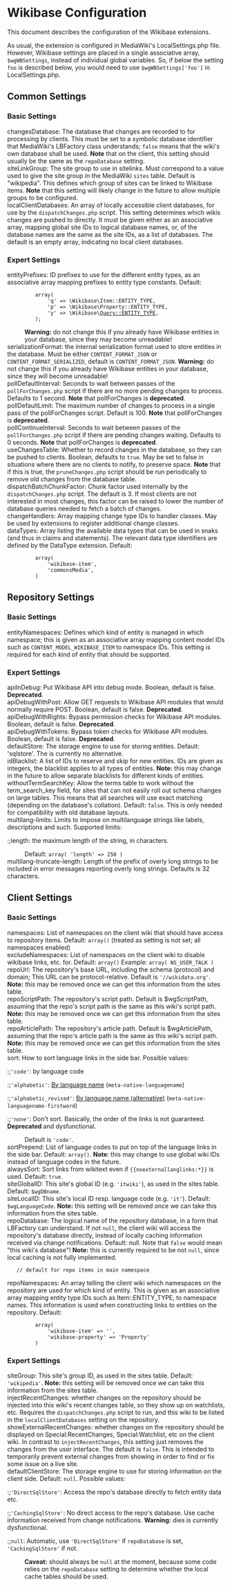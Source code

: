 = Wikibase Configuration =

This document describes the configuration of the Wikibase extensions.

As usual, the extension is configured in MediaWiki's LocalSettings.php file. However, Wikibase settings are placed in a single associative array, <code>$wgWBSettings</code>, instead of individual global variables. So, if below the setting <code>foo</code> is described below, you would need to use <code>$wgWBSettings['foo']</code> in LocalSettings.php.


== Common Settings ==
=== Basic Settings ===

;changesDatabase: The database that changes are recorded to for processing by clients. This must be set to a symbolic database identifier that MediaWiki's LBFactory class understands; <code>false</code> means that the wiki's own database shall be used. '''Note''' that on the client, this setting should usually be the same as the <code>repoDatabase</code> setting.
;siteLinkGroup: The site group to use in sitelinks. Must correspond to a value used to give the site group in the MediaWiki <code>sites</code> table. Default is "wikipedia". This defines which group of sites can be linked to Wikibase items. '''Note''' that this setting will likely change in the future to allow multiple groups to be configured.
;localClientDatabases: An array of locally accessible client databases, for use by the <code>dispatchChanges.php</code> script. This setting determines which wikis changes are pushed to directly. It must be given either as an associative array, mapping global site IDs to logical database names, or, of the database names are the same as the site IDs, as a list of databases. The default is an empty array, indicating no local client databases.

=== Expert Settings ===

;entityPrefixes: ID prefixes to use for the different entity types, as an associative array mapping prefixes to entity type constants. Default:
<poem>
          array(
              'q' => \Wikibase\Item::ENTITY_TYPE,
              'p' => \Wikibase\Property::ENTITY_TYPE,
              'y' => \Wikibase\Query::ENTITY_TYPE,
          );
</poem>
:'''Warning:''' do not change this if you already have Wikibase entities in your database, since they may become unreadable!
;serializationFormat: the internal serialization format used to store entities in the database. Must be either <code>CONTENT_FORMAT_JSON</code> or <code>CONTENT_FORMAT_SERIALIZED</code>, default is <code>CONTENT_FORMAT_JSON</code>. '''Warning:''' do not change this if you already have Wikibase entities in your database, since they will become unreadable!
;pollDefaultInterval: Seconds to wait between passes of the <code>pollForChanges.php</code> script if there are no more pending changes to process. Defaults to 1 second. '''Note''' that pollForChanges is '''deprecated'''.
;pollDefaultLimit: The maximum number of changes to process in a single pass of the pollForChanges script. Default is 100. '''Note''' that pollForChanges is '''deprecated'''.
;pollContinueInterval: Seconds to wait between passes of the <code>pollForChanges.php</code> script if there are pending changes waiting. Defaults to 0 seconds. '''Note''' that pollForChanges is '''deprecated'''.
;useChangesTable: Whether to record changes in the database, so they can be pushed to clients. Boolean, defaults to <code>true</code>. May be set to false in situations where there are no clients to notify, to preserve space. '''Note''' that if this is true, the <code>pruneChanges.php</code> script should be run periodically to remove old changes from the database table.
;dispatchBatchChunkFactor: Chunk factor used internally by the <code>dispatchChanges.php</code> script. The default is 3. If most clients are not interested in most changes, this factor can be raised to lower the number of database queries needed to fetch a batch of changes.
;changeHandlers: Array mapping change type IDs to handler classes. May be used by extensions to register additional change classes.
;dataTypes: Array listing the available data types that can be used in snaks (and thus in claims and statements). The relevant data type identifiers are defined by the DataType extension. Default:
<poem>
          array(
              'wikibase-item',
              'commonsMedia',
          )
</poem>


== Repository Settings ==

=== Basic Settings ===

;entityNamespaces: Defines which kind of entity is managed in which namespace; this is given as an associative array mapping content model IDs such as <code>CONTENT_MODEL_WIKIBASE_ITEM</code> to namespace IDs. This setting is required for each kind of entity that should be supported.

=== Expert Settings ===
;apiInDebug: Put Wikibase API into debug mode. Boolean, default is false. '''Deprecated'''.
;apiDebugWithPost: Allow GET requests to Wikibase API modules that would normally require POST. Boolean, default is false. '''Deprecated'''.
;apiDebugWithRights: Bypass permission checks for Wikibase API modules. Boolean, default is false. '''Deprecated'''.
;apiDebugWithTokens: Bypass token checks for Wikibase API modules. Boolean, default is false. '''Deprecated'''.
;defaultStore: The storage engine to use for storing entities. Default: 'sqlstore'. The is currently no alternative.
;idBlacklist: A list of IDs to reserve and skip for new entities. IDs are given as integers, the blacklist applies to all types of entities. '''Note:''' this may change in the future to allow separate blacklists for different kinds of entities.
;withoutTermSearchKey: Allow the terms table to work without the term_search_key field, for sites that can not easily roll out schema changes on large tables. This means that all searches will use exact matching (depending on the database's collation). Default: <code>false</code>. This is only needed for compatibility with old database layouts.
;multilang-limits: Limits to impose on multilanguage strings like labels, descriptions and such. Supported limits:
:;length: the maximum length of the string, in characters.
:Default: <code>array( 'length' => 250 )</code>
;multilang-truncate-length: Length of the prefix of overly long strings to be included in error messages reporting overly long strings. Defaults is 32 characters.

== Client Settings ==

=== Basic Settings ===
;namespaces: List of namespaces on the client wiki that should have access to repository items. Default: <code>array()</code> (treated as setting is not set; all namespaces enabled)
;excludeNamespaces: List of namespaces on the client wiki to disable wikibase links, etc. for.  Default: <code>array()</code>  Example: <code>array( NS_USER_TALK )</code>
;repoUrl: The repository's base URL, including the schema (protocol) and domain; This URL can be protocol-relative. Default is <code>'//wikidata.org'</code>. '''Note:''' this may be removed once we can get this information from the sites table.
;repoScriptPath: The repository's script path. Default is $wgScriptPath, assuming that the repo's script path is the same as this wiki's script path. '''Note:''' this may be removed once we can get this information from the sites table.
;repoArticlePath: The repository's article path. Default is $wgArticlePath, assuming that the repo's article path is the same as this wiki's script path. '''Note:''' this may be removed once we can get this information from the sites table.
;sort: How to sort language links in the side bar. Possible values:
:;<code>'code'</code>: by language code
:;<code>'alphabetic'</code>: [[meta:Interwiki_sorting_order|By language name]] (<code>meta-native-languagename</code>)
:;<code>'alphabetic_revised'</code>: [[meta:Interwiki_sorting_order|By language name (alternative)]] (<code>meta-native-languagename-firstword</code>)
:;<code>'none'</code>: Don't sort. Basically, the order of the links is not guaranteed. '''Deprecated''' and dysfunctional.
: Default is <code>'code'</code>.
;sortPrepend: List of language codes to put on top of the language links in the side bar. Default: <code>array()</code>. '''Note''': this may change to use global wiki IDs instead of language codes in the future.
;alwaysSort: Sort links from wikitext even if <code><nowiki>{{noexternallanglinks:*}}</nowiki></code> is used. Default: <code>true</code>.
;siteGlobalID: This site's global ID (e.g. <code>'itwiki'</code>), as used in the sites table. Default: <code>$wgDBname</code>.
;siteLocalID: This site's local ID resp. language code (e.g. <code>'it'</code>). Default: <code>$wgLanguageCode</code>. '''Note:''' this setting will be removed once we can take this information from the sites table.
;repoDatabase: The logical name of the repository database, in a form that LBFactory can understand. If not <code>null</code>, the client wiki will access the repository's database directly, instead of locally caching information received via change notifications. Default: <node>null</code>. Note that <code>false</code> would mean "this wiki's database"! '''Note:''' this is currently required to be not <code>null</code>, since local caching is not fully implemented.
	// default for repo items in main namespace
;repoNamespaces: An array telling the client wiki which namespaces on the repository are used for which kind of entity. This is given as an associative array mapping entity type IDs such as Item::ENTITY_TYPE, to namespace names. This information is used when constructing links to entities on the repository. Default:
<poem>
          array(
              'wikibase-item' => '',
              'wikibase-property' => 'Property'
          )
</poem>

=== Expert Settings ===
;siteGroup: This site's group ID, as used in the sites table. Default: <tt>'wikipedia'</tt>. '''Note:''' this setting will be removed once we can take this information from the sites table.
;injectRecentChanges: whether changes on the repository should be injected into this wiki's recent changes table, so they show up on watchlists, etc. Requires the <code>dispatchChanges.php</code> script to run, and this wiki to be listed in the <code>localClientDatabases</code> setting on the repository.
;showExternalRecentChanges: whether changes on the repository should be displayed on Special:RecentChanges, Special:Watchlist, etc on the client wiki. In contrast to <code>injectRecentChanges</code>, this setting just removes the changes from the user interface. The default is <code>false</code>. This is intended to temporarily prevent external changes from showing in order to find or fix some issue on a live site.
;defaultClientStore: The storage engine to use for storing information on the client side. Default: <code>null</code>. Possible values:
:;<code>'DirectSqlStore'</code>: Access the repo's database directly to fetch entity data etc.
:;<code>'CachingSqlStore'</code>: No direct access to the repo's database. Use cache information received from change notifications. '''Warning:''' dies is currently dysfunctional.
:;<code>null</code>: Automatic, use <code>'DirectSqlStore'</code> if <code>repoDatabase</code> is set, <code>'CachingSqlStore'</code> if not.
: '''Caveat:''' should always be <code>null</code> at the moment, because some code relies on the <code>repoDatabase</code> setting to determine whether the local cache tables should be used.
